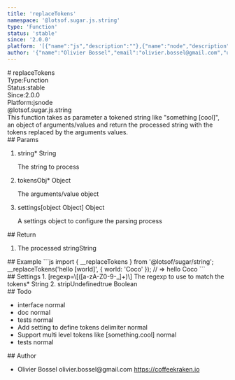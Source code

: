 ```yaml
---
title: 'replaceTokens'
namespace: '@lotsof.sugar.js.string'
type: 'Function'
status: 'stable'
since: '2.0.0'
platform: '[{"name":"js","description":""},{"name":"node","description":""}]'
author: '{"name":"Olivier Bossel","email":"olivier.bossel@gmail.com","url":"https://coffeekraken.io"}'
---
```

<div class="docmap-mdx">
# replaceTokens
<div class="_metas">
<div class="_type"><span class="_type-label">Type:</span><span class="_type-value">Function</span></div>
<div class="_status"><span class="_status-label">Status:</span><span class="_status-value -stable">stable</span></div>
<div class="_since"><span class="_since-label">Since:</span><span class="_since-value">2.0.0</span></div>
<div class="_platform"><span class="_platform-label">Platform:</span><span class="_platform-value">js</span><span class="_platform-value">node</span></div>
</div>
<div class="_namespace">@lotsof.sugar.js.string</div>
<div class="_description">
This function takes as parameter a tokened string like &quot;something [cool]&quot;, an object
of arguments/values and return the processed string with the tokens replaced by the arguments values.
</div>
<div class="_params">
## Params
<ol class="_list">
<li class="_item">
<span class="_name">string<span class="_required">*</span></span><span class="_default"></span> <span class="_type">String</span>
<p class="_description">The string to process</p>
</li>
<li class="_item">
<span class="_name">tokensObj<span class="_required">*</span></span><span class="_default"></span> <span class="_type">Object</span>
<p class="_description">The arguments/value object</p>
</li>
<li class="_item">
<span class="_name">settings</span><span class="_default">[object Object]</span> <span class="_type">Object</span>
<p class="_description">A settings object to configure the parsing process</p>
</li>
</ol>
</div>
<div class="_return">
## Return
<ol class="_list">
<li class="_item">
<span class="_description">The processed string</span><span class="_default"></span><span class="_type">String</span>
</li>
</ol>
</div>
<div class="_examples">
## Example
```js
import { __replaceTokens } from '@lotsof/sugar/string';
__replaceTokens('hello [world]', { world: 'Coco' }); // => hello Coco
```
</div>
<div class="_settings">
## Settings
1. <span class="_name">[regexp=\[([a-zA-Z0-9-_]+)\] The regexp to use to match the tokens<span class="_required">*</span></span><span class="_default"></span> <span class="_type">String</span>
2. <span class="_name">stripUndefined</span><span class="_default">true</span> <span class="_type">Boolean</span>
</div>
<div class="_todo">
## Todo
<ul class="_list">
<li class="_item">
<span class="_description">interface</span>
<span class="_priority -normal">normal</span>
</li>
<li class="_item">
<span class="_description">doc</span>
<span class="_priority -normal">normal</span>
</li>
<li class="_item">
<span class="_description">tests</span>
<span class="_priority -normal">normal</span>
</li>
<li class="_item">
<span class="_description">Add setting to define tokens delimiter</span>
<span class="_priority -normal">normal</span>
</li>
<li class="_item">
<span class="_description">Support multi level tokens like [something.cool]</span>
<span class="_priority -normal">normal</span>
</li>
<li class="_item">
<span class="_description">tests</span>
<span class="_priority -normal">normal</span>
</li>
</ul>
</div>
<div class="_author">
## Author
<ul class="_list">
<li class="_item">
<span class="_name">Olivier Bossel</span>
<span class="_email">olivier.bossel@gmail.com</span>
<a href="https://coffeekraken.io" target="_blank" class="_url">https://coffeekraken.io</a>
</li>
</ul>
</div>
</div>